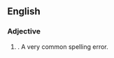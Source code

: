 ==English==

===Adjective===
{{en-adj}}

# {{misspelling of|pictorial}}. A very common spelling error.